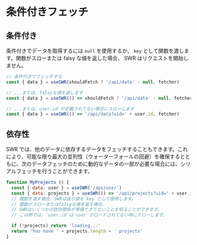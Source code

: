 # 条件付きフェッチ

## 条件付き

条件付きでデータを取得するには `null` を使用するか、 `key` として関数を渡します。関数がスローまたは falsy な値を返した場合、 SWR はリクエストを開始しません。

```js
// 条件付きでフェッチする
const { data } = useSWR(shouldFetch ? '/api/data' : null, fetcher)

// ...または、falsyな値を返します
const { data } = useSWR(() => shouldFetch ? '/api/data' : null, fetcher)

// ...または、user.id が定義されてない場合にスローします
const { data } = useSWR(() => '/api/data?uid=' + user.id, fetcher)
```

## 依存性

SWR では、他のデータに依存するデータをフェッチすることもできます。これにより、可能な限り最大の並列性（ウォーターフォールの回避）を確保するとともに、次のデータフェッチのために動的なデータの一部が必要な場合には、シリアルフェッチを行うことができます。

```js
function MyProjects () {
  const { data: user } = useSWR('/api/user')
  const { data: projects } = useSWR(() => '/api/projects?uid=' + user.id)
  // 関数を渡す場合、SWRは返り値を`key`として使用します。
  // 関数がスローまたはfalsyな値を返す場合、
  // SWRはいくつかの依存関係が準備できてないことを知ることができます。
  // この例では、`user.id`は`user`がロードされてない時にスローします。

  if (!projects) return 'loading...'
  return 'You have ' + projects.length + ' projects'
}
```

